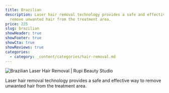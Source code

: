 ```yaml
---
title: Brazilian
description: Laser hair removal technology provides a safe and effective way to
  remove unwanted hair from the treatment area.
price: 225
slug: brazilian
showHeader: true
showFooter: true
showCta: true
showReviews: true
categories:
  - category: _content/categories/hair-removal.md
---
```


![Brazilian Laser Hair Removal | Rupi Beauty Studio](/uploads/services/laser-hair-removal.webp 'Brazilian Laser Hair Removal  | Rupi Beauty Studio')

Laser hair removal technology provides a safe and effective way to remove unwanted hair from the treatment area.
